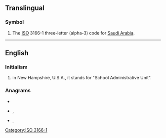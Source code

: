 {{also|sau|Sau|sáu|sâu|său|s-au|sau-|sa'u}}
==Translingual==

===Symbol===
{{head|mul|symbol}}
# The [[ISO]] 3166-1 three-letter (alpha-3) code for [[Saudi Arabia]].

[[Category:ISO 3166-1]]

----

==English==

===Initialism===
{{rfc-header|Initialism}}
{{head|en|initialism}}

# in New Hampshire, U.S.A., it stands for "School Administrative Unit".

===Anagrams===
* {{l|en|ASU}}
* {{l|en|Aus}}, {{l|en|AUs}}
* {{l|en|USA}}, {{l|en|U.S.A.}}